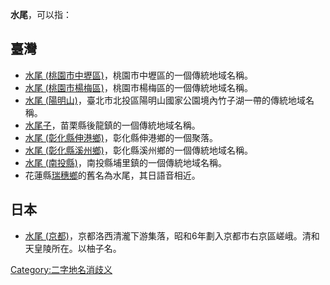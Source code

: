 '''水尾'''，可以指：
== 臺灣 ==
*[[水尾_(桃園市中壢區)|水尾 (桃園市中壢區)]]，桃園市中壢區的一個傳統地域名稱。
*[[水尾_(桃園市楊梅區)|水尾 (桃園市楊梅區)]]，桃園市楊梅區的一個傳統地域名稱。
*[[水尾_(陽明山)|水尾 (陽明山)]]，臺北市北投區陽明山國家公園境內竹子湖一帶的傳統地域名稱。
*[[水尾子|水尾子]]，苗栗縣後龍鎮的一個傳統地域名稱。
*[[水尾_(彰化縣伸港鄉)|水尾 (彰化縣伸港鄉)]]，彰化縣伸港鄉的一個聚落。
*[[水尾_(彰化縣溪州鄉)|水尾 (彰化縣溪州鄉)]]，彰化縣溪州鄉的一個傳統地域名稱。
*[[水尾_(南投縣)|水尾 (南投縣)]]，南投縣埔里鎮的一個傳統地域名稱。
*花蓮縣[[瑞穗鄉|瑞穗鄉]]的舊名為水尾，其日語音相近。

== 日本 ==
*[[水尾_(京都)|水尾 (京都)]]，京都洛西清瀧下游集落，昭和6年劃入京都市右京區嵯峨。清和天皇陵所在。以柚子名。

{{disambig}}
[[Category:二字地名消歧义|Category:二字地名消歧义]]